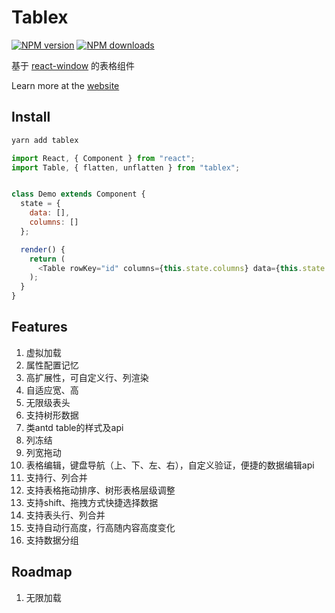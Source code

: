 # Tablex

[![NPM version](https://img.shields.io/npm/v/tablex.svg?style=flat)](https://npmjs.org/package/tablex) [![NPM downloads](http://img.shields.io/npm/dm/tablex.svg?style=flat)](http://npmjs.com/package/tablex)

基于 [react-window](https://github.com/bvaughn/react-window) 的表格组件

Learn more at the [website](https://tablex.now.sh/packages/website)


## Install

```powershell
yarn add tablex
```

```javascript
import React, { Component } from "react";
import Table, { flatten, unflatten } from "tablex";


class Demo extends Component {
  state = {
    data: [],
    columns: []
  };

  render() {
    return (
      <Table rowKey="id" columns={this.state.columns} data={this.state.data} />
    );
  }
}
```

## Features

1. 虚拟加载
2. 属性配置记忆
3. 高扩展性，可自定义行、列渲染
3. 自适应宽、高
4. 无限级表头
5. 支持树形数据 
7. 类antd table的样式及api
8. 列冻结
9. 列宽拖动
10. 表格编辑，键盘导航（上、下、左、右），自定义验证，便捷的数据编辑api
11. 支持行、列合并
12. 支持表格拖动排序、树形表格层级调整
13. 支持shift、拖拽方式快捷选择数据
14. 支持表头行、列合并
15. 支持自动行高度，行高随内容高度变化
16. 支持数据分组
 
## Roadmap

1. 无限加载

